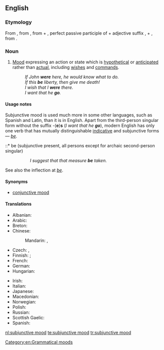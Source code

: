 ==English==
{{wikipedia}}

===Etymology===
From {{term|subjunctive}}, from {{etyl|la}} {{term|subjunctivus}}, from {{term|sub-||under}} + {{term|junctus||joined}}, perfect passive participle of {{term|jungere||to join}} + adjective suffix {{term|-ivus}},
+ {{term|mood}}, from {{etyl|la}} {{term|modus}}.

===Noun===
{{en-noun|head=[[subjunctive]] [[mood]]}}

# {{grammar}} [[mood#Etymology_2|Mood]] expressing an action or state which is [[hypothetical]] or [[anticipated]] rather than [[actual]], including [[wish]]es and [[command]]s.
#: ''If John '''were''' here, he would know what to do.''
#: ''If this '''be''' liberty, then give me death!''
#: ''I wish that I '''were''' there.''
#: ''I want that he '''go'''.''

====Usage notes====
Subjunctive mood is used much more in some other languages, such as Spanish and Latin, than it is in English. Apart from the third-person singular form without the suffix -('''e''')'''s''' (''I want that he '''go'''''), modern English has only one verb that has mutually distinguishable [[indicative mood|indicative]] and subjunctive forms &mdash; ''[[be]]''.
::* be (subjunctive present, all persons except for archaic second-person singular)
::: ''I suggest that that measure '''be''' taken.''
::* [[beest]] (archaic second-person singular, subjunctive present)
::: ''Stephano!—If thou '''beest''' Stephano, touch me, and speak to me; for I am Trinculo:—be not afeared—thy good friend Trinculo.'' -- {{RQ:Shakespeare Tempest}}
::* [[wert]] (archaic second-person singular, subjunctive past)
::: ''If thou '''wert''' pure and upright; surely now he would awake for thee, ...'' -- '''1611''', ''The Bible, Job 8:6'' (King James (Authorised) Version)
::: ''I know thy works, that thou art neither cold nor hot: I would thou '''wert''' cold or hot.'' -- '''1611''', ''The Bible, Revelation 3:15'' (King James (Authorised) Version)
::* [[were]] (first- and third-person singular, subjunctive past)
::: ''If John '''were''' here, he would know what to do.''

See also the inflection at ''[[be#Inflection|be]]''.

====Synonyms====
* [[conjunctive mood]]

====Translations====
{{trans-top|subjunctive mood}}
* Albanian: {{t|sq|mënyra lidhore|f}}
* Arabic: {{t|ar|منصوب|m|tr=manSuub}}
* Breton: {{t|br|doare-sujañ|m}}
* Chinese:
*: Mandarin: {{t|cmn|虛擬語氣|sc=Hani}}, {{t|cmn|虚拟语气|tr=xūnǐ-yǔqì|sc=Hani}}
* Czech: {{t-|cs|konjunktiv|m}}, {{t|cs|subjunktiv|m}}
* Finnish: {{t+|fi|subjunktiivi}} {{qualifier|applied for English and descendants of Latin}}; {{t+|fi|konjunktiivi}} {{qualifier|applied for Latin and German}}
* French: {{t|fr|mode subjonctif|m}}
* German: {{t+|de|Konjunktiv|n}}
* Hungarian: {{t+|hu|kötőmód}}
{{trans-mid}}
* Irish: {{t|ga|modh foshuiteach|m|xs=Irish}}
* Italian: {{t+|it|congiuntivo|m}}
* Japanese: {{t|ja|仮定法|tr=かていほう, katei-hō}}
* Macedonian: {{t|mk|погодбен начин|m|tr=pógodben náčin}}
* Norwegian: {{t-|no|konjunktiv|m}}
* Polish: {{t|pl|tryb łączący|m}}
* Russian: {{t-|ru|сослагательное наклонение|n|tr=soslagátel'noje naklonénije}}
* Scottish Gaelic: {{t|gd|modh fo-leantach|m}}
* Spanish: {{t+|es|modo subjuntivo|m}}
{{trans-bottom}}

[[Category:en:Grammatical moods]]

[[nl:subjunctive mood]]
[[te:subjunctive mood]]
[[tr:subjunctive mood]]
